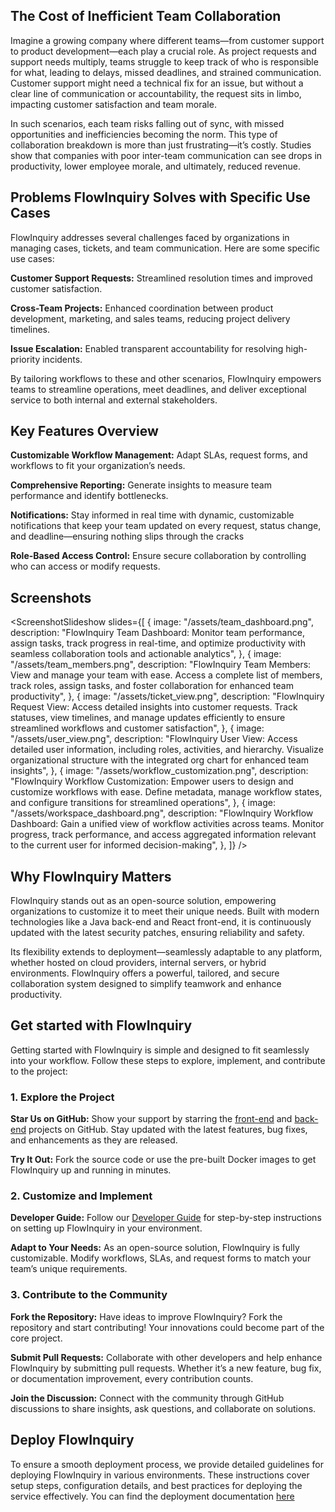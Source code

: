 
## The Cost of Inefficient Team Collaboration

Imagine a growing company where different teams—from customer support to product development—each play a crucial role. As project requests and support needs multiply, teams struggle to keep track of who is responsible for what, leading to delays, missed deadlines, and strained communication. Customer support might need a technical fix for an issue, but without a clear line of communication or accountability, the request sits in limbo, impacting customer satisfaction and team morale.

In such scenarios, each team risks falling out of sync, with missed opportunities and inefficiencies becoming the norm. This type of collaboration breakdown is more than just frustrating—it’s costly. Studies show that companies with poor inter-team communication can see drops in productivity, lower employee morale, and ultimately, reduced revenue.

## Problems FlowInquiry Solves with Specific Use Cases

FlowInquiry addresses several challenges faced by organizations in managing cases, tickets, and team communication. Here are some specific use cases:

**Customer Support Requests:** Streamlined resolution times and improved customer satisfaction.

**Cross-Team Projects:** Enhanced coordination between product development, marketing, and sales teams, reducing project delivery timelines.

**Issue Escalation:** Enabled transparent accountability for resolving high-priority incidents.

By tailoring workflows to these and other scenarios, FlowInquiry empowers teams to streamline operations, meet deadlines, and deliver exceptional service to both internal and external stakeholders.

## Key Features Overview

**Customizable Workflow Management:** Adapt SLAs, request forms, and workflows to fit your organization’s needs.

**Comprehensive Reporting:** Generate insights to measure team performance and identify bottlenecks.

**Notifications:** Stay informed in real time with dynamic, customizable notifications that keep your team updated on every request, status change, and deadline—ensuring nothing slips through the cracks

**Role-Based Access Control:** Ensure secure collaboration by controlling who can access or modify requests.

## Screenshots

<ScreenshotSlideshow
  slides={[
    {
      image: "/assets/team_dashboard.png",
      description:
        "FlowInquiry Team Dashboard: Monitor team performance, assign tasks, track progress in real-time, and optimize productivity with seamless collaboration tools and actionable analytics",
    },
    {
      image: "/assets/team_members.png",
      description:
        "FlowInquiry Team Members: View and manage your team with ease. Access a complete list of members, track roles, assign tasks, and foster collaboration for enhanced team productivity",
    },
    {
      image: "/assets/ticket_view.png",
      description:
        "FlowInquiry Request View: Access detailed insights into customer requests. Track statuses, view timelines, and manage updates efficiently to ensure streamlined workflows and customer satisfaction",
    },
    {
      image: "/assets/user_view.png",
      description:
        "FlowInquiry User View: Access detailed user information, including roles, activities, and hierarchy. Visualize organizational structure with the integrated org chart for enhanced team insights",
    },
    {
      image: "/assets/workflow_customization.png",
      description:
        "FlowInquiry Workflow Customization: Empower users to design and customize workflows with ease. Define metadata, manage workflow states, and configure transitions for streamlined operations",
    },
    {
      image: "/assets/workspace_dashboard.png",
      description:
        "FlowInquiry Workflow Dashboard: Gain a unified view of workflow activities across teams. Monitor progress, track performance, and access aggregated information relevant to the current user for informed decision-making",
    },
  ]}
/>

## Why FlowInquiry Matters

FlowInquiry stands out as an open-source solution, empowering organizations to customize it to meet their unique needs. Built with modern technologies like a Java back-end and React front-end, it is continuously updated with the latest security patches, ensuring reliability and safety.

Its flexibility extends to deployment—seamlessly adaptable to any platform, whether hosted on cloud providers, internal servers, or hybrid environments. FlowInquiry offers a powerful, tailored, and secure collaboration system designed to simplify teamwork and enhance productivity.

## Get started with FlowInquiry

Getting started with FlowInquiry is simple and designed to fit seamlessly into your workflow. Follow these steps to explore, implement, and contribute to the project:

### 1. Explore the Project

**Star Us on GitHub:** Show your support by starring the [front-end](https://github.com/flowinquiry/flowinquiry-frontend) and [back-end](https://github.com/flowinquiry/flowinquiry-server) projects on GitHub. Stay updated with the latest features, bug fixes, and enhancements as they are released.

**Try It Out:** Fork the source code or use the pre-built Docker images to get FlowInquiry up and running in minutes.

### 2. Customize and Implement

**Developer Guide:** Follow our [Developer Guide](/developer_guides) for step-by-step instructions on setting up FlowInquiry in your environment.

**Adapt to Your Needs:** As an open-source solution, FlowInquiry is fully customizable. Modify workflows, SLAs, and request forms to match your team’s unique requirements.

### 3. Contribute to the Community

**Fork the Repository:** Have ideas to improve FlowInquiry? Fork the repository and start contributing! Your innovations could become part of the core project.

**Submit Pull Requests:** Collaborate with other developers and help enhance FlowInquiry by submitting pull requests. Whether it’s a new feature, bug fix, or documentation improvement, every contribution counts.

**Join the Discussion:** Connect with the community through GitHub discussions to share insights, ask questions, and collaborate on solutions.

## Deploy FlowInquiry

To ensure a smooth deployment process, we provide detailed guidelines for deploying FlowInquiry in various environments. These instructions cover setup steps, configuration details, and best practices for deploying the service effectively. You can find the deployment documentation [here](http://localhost:4000/developer_guides/deployment)
